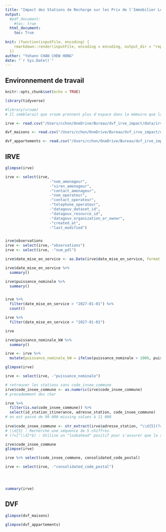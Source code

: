 ```yaml
---
title: "Impact des Stations de Recharge sur les Prix de l'Immobilier Locaux"
output: 
  #pdf_document:
    #toc: true
  html_document:
    toc: True
    
knit: (function(inputFile, encoding) {
    rmarkdown::render(inputFile, encoding = encoding, output_dir = "reports/")
  })
author: "Yohann CHAN CHEW HONG"
date: "`r Sys.Date()`"
---
```


## Environnement de travail

```r
knitr::opts_chunk$set(echo = TRUE)

library(tidyverse)

#library(vroom)
# Il semblerait que vroom prennent plus d'espace dans la mémoire que la fonction read.csv 2.82gb pour charger les données vs 3.5gb pour vroom
```

```r

irve <- read.csv("/Users/cchon/OneDrive/Bureau/dvf_irve_impact/data/irve-statique-v-2.3.1-20240308.csv")

dvf_maisons <- read.csv("/Users/cchon/OneDrive/Bureau/dvf_irve_impact/data/dvf_clean_maisons.csv")

dvf_appartements <- read.csv("/Users/cchon/OneDrive/Bureau/dvf_irve_impact/data/dvf_clean_apparts.csv")

```

## IRVE

```r
glimpse(irve)
```

```r
irve <- select(irve, 
                    -"nom_amenageur", 
                    -"siren_amenageur", 
                    -"contact_amenageur", 
                    -"nom_operateur", 
                    -"contact_operateur", 
                    -"telephone_operateur",
                    -"datagouv_dataset_id", 
                    -"datagouv_resource_id",
                    -"datagouv_organization_or_owner", 
                    -"created_at", 
                    -"last_modified")


irve$observations
irve <- select(irve,-"observations")
irve <- select(irve, -"num_pdl")

irve$date_mise_en_service <- as.Date(irve$date_mise_en_service, format = "%Y-%m-%d")

irve$date_mise_en_service %>%
  summary()

irve$puissance_nominale %>%
  summary()



```

```r
irve %>%
  filter(date_mise_en_service > "2027-01-01") %>%
  count()

irve %>%
  filter(date_mise_en_service > "2027-01-01")

irve
```

```r

irve$puissance_nominale_kW %>%
  summary()

irve <- irve %>%
  mutate(puissance_nominale_kW = ifelse(puissance_nominale > 1000, puissance_nominale / 1000, puissance_nominale))

glimpse(irve)

irve <- select(irve, -"puissance_nominale")

```
```r
# retrouver les stations sans code_insee_commune
irve$code_insee_commune <- as.numeric(irve$code_insee_commune)
# precedemment des char

irve %>% 
  filter(is.na(code_insee_commune)) %>%
  select(id_station_itinerance, adresse_station, code_insee_commune)
# on est passé de 90 000 missing values à 11 000
  
irve$code_insee_commune <- str_extract(irve$adresse_station, "\\d{5}(?=[^\\d]*$)")
# \\d{5} : Recherche une séquence de 5 chiffres.
# (?=[^\\d]*$) : Utilise un "lookahead" positif pour s'assurer que la séquence de 5 chiffres est suivie uniquement de caractères non numériques ([^\\d]*) jusqu'à la fin de la chaîne ($)

irve$code_insee_commune
glimpse(irve)

irve %>% select(code_insee_commune, consolidated_code_postal)

irve <- select(irve, -"consolidated_code_postal")



```

```r

```

```r

```

```r
summary(irve)
```













## DVF

```r
glimpse(dvf_maisons)
```
```r
glimpse(dvf_appartements)
```

```r
```